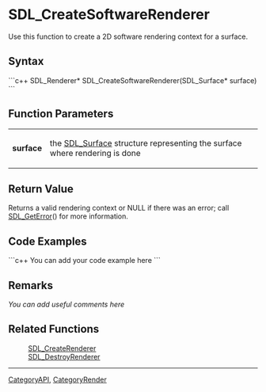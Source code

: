 <!-- pragma section-numbers off -->
<!-- pragma camelcase off -->

= SDL_CreateSoftwareRenderer =
Use this function to create a 2D software rendering context for a surface.


== Syntax ==
```c++
SDL_Renderer* SDL_CreateSoftwareRenderer(SDL_Surface* surface)
```

== Function Parameters ==
{|
|'''surface'''
|the [[SDL_Surface]] structure representing the surface where rendering is done
|}

== Return Value ==
Returns a valid rendering context or NULL if there was an error; call [[SDL_GetError]]() for more information.

== Code Examples ==
```c++
You can add your code example here
```

== Remarks ==
''You can add useful comments here''

== Related Functions ==
:[[SDL_CreateRenderer]]
:[[SDL_DestroyRenderer]]

----
[[CategoryAPI]], [[CategoryRender]]
